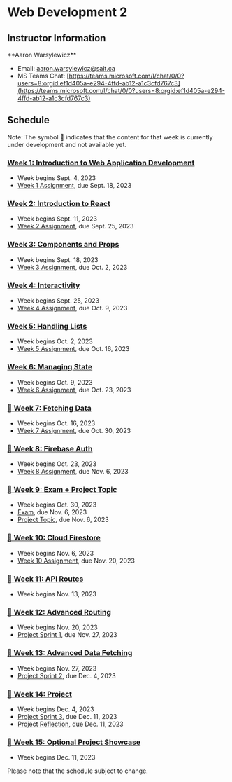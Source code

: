 
# Web Development 2

## Instructor Information

<AdditionalInfo name="Aaron">
**Aaron Warsylewicz**

- Email: [aaron.warsylewicz@sait.ca](mailto:aaron.warsylewicz@sait.ca)
- MS Teams Chat: [https://teams.microsoft.com/l/chat/0/0?users=8:orgid:ef1d405a-e294-4ffd-ab12-a1c3cfd767c3](https://teams.microsoft.com/l/chat/0/0?users=8:orgid:ef1d405a-e294-4ffd-ab12-a1c3cfd767c3)

</AdditionalInfo>

## Schedule

Note: The symbol 🚧 indicates that the content for that week is currently under development and not available yet.

### [Week 1: Introduction to Web Application Development](/week1)

- Week begins Sept. 4, 2023
- [Week 1 Assignment](/week1/assignment), due Sept. 18, 2023

### [Week 2: Introduction to React](/week2)

- Week begins Sept. 11, 2023
- [Week 2 Assignment](/week2/assignment), due Sept. 25, 2023

### [Week 3: Components and Props](/week3)

- Week begins Sept. 18, 2023
- [Week 3 Assignment](/week3/assignment), due Oct. 2, 2023

### [Week 4: Interactivity](/week4)

- Week begins Sept. 25, 2023
- [Week 4 Assignment](/week4/assignment), due Oct. 9, 2023

### [Week 5: Handling Lists](/week5)

- Week begins Oct. 2, 2023
- [Week 5 Assignment](/week5/assignment), due Oct. 16, 2023

### [Week 6: Managing State](/week6)

- Week begins Oct. 9, 2023
- [Week 6 Assignment](/week6/assignment), due Oct. 23, 2023

### [🚧 Week 7: Fetching Data](/week7)

- Week begins Oct. 16, 2023
- [Week 7 Assignment](/week7/assignment), due Oct. 30, 2023

### [🚧 Week 8: Firebase Auth](/week8)

- Week begins Oct. 23, 2023
- [Week 8 Assignment](/week8/assignment), due Nov. 6, 2023

### [🚧 Week 9: Exam + Project Topic](/week9)

- Week begins Oct. 30, 2023
- [Exam](/week9/exam), due Nov. 6, 2023
- [Project Topic](/week9/project), due Nov. 6, 2023

### [🚧 Week 10: Cloud Firestore](/week10)

- Week begins Nov. 6, 2023
- [Week 10 Assignment](/week10/assignment), due Nov. 20, 2023

### [🚧 Week 11: API Routes](/week11)

- Week begins Nov. 13, 2023

### [🚧 Week 12: Advanced Routing](/week12)

- Week begins Nov. 20, 2023
- [Project Sprint 1](/week12/project), due Nov. 27, 2023

### [🚧 Week 13: Advanced Data Fetching](/week13)

- Week begins Nov. 27, 2023
- [Project Sprint 2](/week13/project), due Dec. 4, 2023

### [🚧 Week 14: Project](/week14)

- Week begins Dec. 4, 2023
- [Project Sprint 3](/week14/project), due Dec. 11, 2023
- [Project Reflection](/week14/project), due Dec. 11, 2023

### [🚧 Week 15: Optional Project Showcase](/week15)

- Week begins Dec. 11, 2023

Please note that the schedule subject to change.
